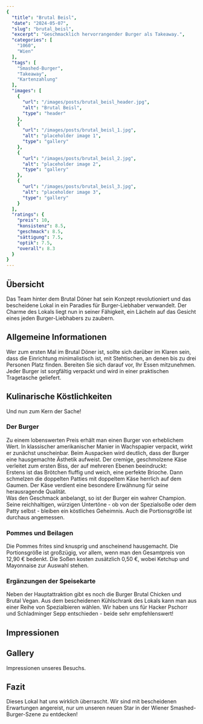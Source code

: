 ```yaml
---
{
  "title": "Brutal Beisl",
  "date": "2024-05-07",
  "slug": "brutal_beisl",
  "excerpt": "Geschmacklich hervorrangender Burger als Takeaway.",
  "categories": [
    "1060",
    "Wien"
  ],
  "tags": [
    "Smashed-Burger",
    "Takeaway",
    "Kartenzahlung"
  ],
  "images": [
    {
      "url": "/images/posts/brutal_beisl_header.jpg",
      "alt": "Brutal Beisl",
      "type": "header"
    },
    {
      "url": "/images/posts/brutal_beisl_1.jpg",
      "alt": "placeholder image 1",
      "type": "gallery"
    },
    {
      "url": "/images/posts/brutal_beisl_2.jpg",
      "alt": "placeholder image 2",
      "type": "gallery"
    },
    {
      "url": "/images/posts/brutal_beisl_3.jpg",
      "alt": "placeholder image 3",
      "type": "gallery"
    }
  ],
  "ratings": {
    "preis": 10,
    "konsistenz": 8.5,
    "geschmack": 8.5,
    "sättigung": 7.5,
    "optik": 7.5,
    "overall": 8.3
  }
}
---
```


## Übersicht 
Das Team hinter dem Brutal Döner hat sein Konzept revolutioniert und das bescheidene Lokal in ein Paradies für Burger-Liebhaber verwandelt. Der Charme des Lokals liegt nun in seiner Fähigkeit, ein Lächeln auf das Gesicht eines jeden Burger-Liebhabers zu zaubern.

## Allgemeine Informationen
Wer zum ersten Mal im Brutal Döner ist, sollte sich darüber im Klaren sein, dass die Einrichtung minimalistisch ist, mit Stehtischen, an denen bis zu drei Personen Platz finden. Bereiten Sie sich darauf vor, Ihr Essen mitzunehmen. Jeder Burger ist sorgfältig verpackt und wird in einer praktischen Tragetasche geliefert.

## Kulinarische Köstlichkeiten
Und nun zum Kern der Sache!

### Der Burger
Zu einem lobenswerten Preis erhält man einen Burger von erheblichem Wert. In klassischer amerikanischer Manier in Wachspapier verpackt, wirkt er zunächst unscheinbar. Beim Auspacken wird deutlich, dass der Burger eine hausgemachte Ästhetik aufweist. Der cremige, geschmolzene Käse verleitet zum ersten Biss, der auf mehreren Ebenen beeindruckt:  
Erstens ist das Brötchen fluffig und weich, eine perfekte Brioche. Dann schmelzen die doppelten Patties mit doppeltem Käse herrlich auf dem Gaumen. Der Käse verdient eine besondere Erwähnung für seine herausragende Qualität.  
Was den Geschmack anbelangt, so ist der Burger ein wahrer Champion. Seine reichhaltigen, würzigen Untertöne - ob von der Spezialsoße oder dem Patty selbst - bleiben ein köstliches Geheimnis. Auch die Portionsgröße ist durchaus angemessen.

### Pommes und Beilagen
Die Pommes frites sind knusprig und anscheinend hausgemacht. Die Portionsgröße ist großzügig, vor allem, wenn man den Gesamtpreis von 12,90 € bedenkt. Die Soßen kosten zusätzlich 0,50 €, wobei Ketchup und Mayonnaise zur Auswahl stehen.

### Ergänzungen der Speisekarte 
Neben der Hauptattraktion gibt es noch die Burger Brutal Chicken und Brutal Vegan. Aus dem bescheidenen Kühlschrank des Lokals kann man aus einer Reihe von Spezialbieren wählen. Wir haben uns für Hacker Pschorr und Schladminger Sepp entschieden - beide sehr empfehlenswert!

## Impressionen
## Gallery

Impressionen unseres Besuchs.

## Fazit 
Dieses Lokal hat uns wirklich überrascht. Wir sind mit bescheidenen Erwartungen angereist, nur um unseren neuen Star in der Wiener Smashed-Burger-Szene zu entdecken!